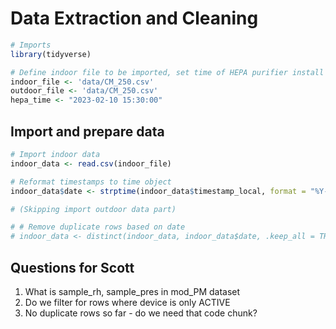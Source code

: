 # Data Extraction and Cleaning
```r
# Imports
library(tidyverse)
```

```r
# Define indoor file to be imported, set time of HEPA purifier install
indoor_file <- 'data/CM_250.csv'
outdoor_file <- 'data/CM_250.csv'
hepa_time <- "2023-02-10 15:30:00"
```

## Import and prepare data
```r
# Import indoor data
indoor_data <- read.csv(indoor_file)

```

```r
# Reformat timestamps to time object
indoor_data$date <- strptime(indoor_data$timestamp_local, format = "%Y-%m-%dT%H:%M:%SZ", tz = "America/New_York")
```
```r
# (Skipping import outdoor data part)
```
```r
# # Remove duplicate rows based on date
# indoor_data <- distinct(indoor_data, indoor_data$date, .keep_all = TRUE)


```

## Questions for Scott
1) What is sample_rh, sample_pres in mod_PM dataset
2) Do we filter for rows where device is only ACTIVE
3) No duplicate rows so far - do we need that code chunk?


